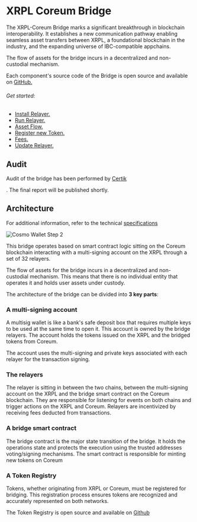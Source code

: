 # XRPL Coreum Bridge

The XRPL-Coreum Bridge marks a significant breakthrough in blockchain interoperability. It
establishes a new communication pathway enabling seamless asset transfers between XRPL, a
foundational blockchain in the industry, and the expanding universe of IBC-compatible appchains.

The flow of assets for the bridge incurs in a decentralized and non-custodial mechanism.

Each component's source code of the Bridge is open source and available on
<a href="https://github.com/CoreumFoundation/coreumbridge-xrpl" target="_blank" rel="noopener noreferrer" className="text-[#24cc8e] hover:text-[#1db07a] text-md font-bold">GitHub.</a>


###### Get started:

-   <a href="/docs/xrpl-bridge/install-relayer" className="text-[#24cc8e] hover:text-[#1db07a] text-lg font-bold">Install Relayer.</a>
-   <a href="/docs/xrpl-bridge/run-relayer" className="text-[#24cc8e] hover:text-[#1db07a] text-lg font-bold">Run Relayer.</a>
-   <a href="/docs/xrpl-bridge/asset-flow" className="text-[#24cc8e] hover:text-[#1db07a] text-lg font-bold">Asset Flow.</a>
-   <a href="/docs/xrpl-bridge/register-new-token" className="text-[#24cc8e] hover:text-[#1db07a] text-lg font-bold">Register new Token.</a>
-   <a href="/docs/xrpl-bridge/fees" className="text-[#24cc8e] hover:text-[#1db07a] text-lg font-bold">Fees.</a>
-   <a href="/docs/xrpl-bridge/update-relayer" className="text-[#24cc8e] hover:text-[#1db07a] text-lg font-bold">Update Relayer.</a>

## Audit

Audit of the bridge has been performed by <a href="https://skynet.certik.com/projects/coreum" target="_blank" rel="noopener noreferrer" className="text-[#24cc8e] hover:text-[#1db07a] text-md font-bold">Certik</a>

. The
final report will be published shortly.

## Architecture

For additional information, refer to the technical
[specifications](https://github.com/CoreumFoundation/coreumbridge-xrpl/blob/master/spec/spec.md)

<img className="w-85 mb-10" src="/images/xrpl-bridge/asset-flow/bridge-architecture.jpeg" alt="Cosmo Wallet Step 2" />


This bridge operates based on smart contract logic sitting on the Coreum blockchain interacting with
a multi-signing account on the XRPL through a set of 32 relayers.

The flow of assets for the bridge incurs in a decentralized and non-custodial mechanism. This means
that there is no individual entity that operates it and holds user assets under custody.

The architecture of the bridge can be divided into **3 key parts**:

### A multi-signing account

A multisig wallet is like a bank's safe deposit box that requires multiple keys to be used at the
same time to open it. This account is owned by the bridge relayers. The account holds the tokens
issued on the XRPL and the bridged tokens from Coreum.

The account uses the multi-signing and private keys associated with each relayer for the transaction
signing.

### The relayers

The relayer is sitting in between the two chains, between the multi-signing account on the XRPL and
the bridge smart contract on the Coreum blockchain. They are responsible for listening for events on
both chains and trigger actions on the XRPL and Coreum. Relayers are incentivized by receiving fees
deducted from transactions.

### A bridge smart contract

The bridge contract is the major state transition of the bridge. It holds the operations state and
protects the execution using the trusted addresses voting/signing mechanisms. The smart contract is
responsible for minting new tokens on Coreum

### A Token Registry

Tokens, whether originating from XRPL or Coreum, must be registered for bridging. This registration
process ensures tokens are recognized and accurately represented on both networks.

The Token Registry is open source and available on
<a href="https://github.com/CoreumFoundation/token-registry" target="_blank" rel="noopener noreferrer" class="text-[#24cc8e] hover:text-[#1db07a] text-md font-bold">Github</a>
